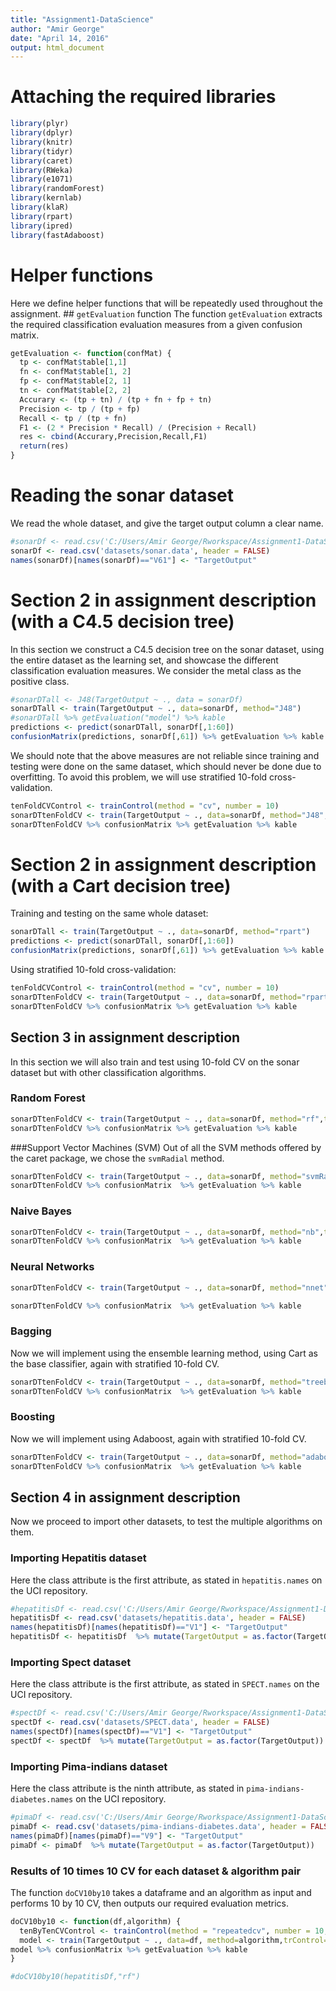 ```yaml
---
title: "Assignment1-DataScience"
author: "Amir George"
date: "April 14, 2016"
output: html_document
---
```


# Attaching the required libraries
```r
library(plyr)
library(dplyr)
library(knitr)
library(tidyr)
library(caret)
library(RWeka)
library(e1071)
library(randomForest)
library(kernlab)
library(klaR)
library(rpart)
library(ipred)
library(fastAdaboost)
```

# Helper functions
Here we define helper functions that will be repeatedly used throughout the assignment.
## `getEvaluation` function
The function `getEvaluation` extracts the required classification evaluation measures from a given confusion matrix.
```r
getEvaluation <- function(confMat) {
  tp <- confMat$table[1,1]
  fn <- confMat$table[1, 2]
  fp <- confMat$table[2, 1]
  tn <- confMat$table[2, 2]
  Accurary <- (tp + tn) / (tp + fn + fp + tn)
  Precision <- tp / (tp + fp)
  Recall <- tp / (tp + fn)
  F1 <- (2 * Precision * Recall) / (Precision + Recall)
  res <- cbind(Accurary,Precision,Recall,F1)
  return(res)
}
```

# Reading the sonar dataset
We read the whole dataset, and give the target output column a clear name.
```r
#sonarDf <- read.csv('C:/Users/Amir George/Rworkspace/Assignment1-DataScience/csen1061-assignment-modeling/datasets/sonar.data', header = FALSE)
sonarDf <- read.csv('datasets/sonar.data', header = FALSE)
names(sonarDf)[names(sonarDf)=="V61"] <- "TargetOutput"
```

# Section 2 in assignment description (with a C4.5 decision tree)
In this section we construct a C4.5 decision tree on the sonar dataset, using the entire dataset as the learning set, and showcase the different classification evaluation measures. We consider the metal class as the positive class.
```r
#sonarDTall <- J48(TargetOutput ~ ., data = sonarDf)
sonarDTall <- train(TargetOutput ~ ., data=sonarDf, method="J48")
#sonarDTall %>% getEvaluation("model") %>% kable
predictions <- predict(sonarDTall, sonarDf[,1:60])
confusionMatrix(predictions, sonarDf[,61]) %>% getEvaluation %>% kable
```

We should note that the above measures are not reliable since training and testing were done on the same dataset, which should never be done due to overfitting. To avoid this problem, we will use stratified 10-fold cross-validation.
```r
tenFoldCVControl <- trainControl(method = "cv", number = 10)
sonarDTtenFoldCV <- train(TargetOutput ~ ., data=sonarDf, method="J48",trControl=tenFoldCVControl)
sonarDTtenFoldCV %>% confusionMatrix %>% getEvaluation %>% kable
```

# Section 2 in assignment description (with a Cart decision tree)
Training and testing on the same whole dataset:
```r
sonarDTall <- train(TargetOutput ~ ., data=sonarDf, method="rpart")
predictions <- predict(sonarDTall, sonarDf[,1:60])
confusionMatrix(predictions, sonarDf[,61]) %>% getEvaluation %>% kable
```

Using stratified 10-fold cross-validation:
```r
tenFoldCVControl <- trainControl(method = "cv", number = 10)
sonarDTtenFoldCV <- train(TargetOutput ~ ., data=sonarDf, method="rpart",trControl=tenFoldCVControl)
sonarDTtenFoldCV %>% confusionMatrix %>% getEvaluation %>% kable
```

## Section 3 in assignment description
In this section we will also train and test using 10-fold CV on the sonar dataset but with other classification algorithms.

### Random Forest
```r
sonarDTtenFoldCV <- train(TargetOutput ~ ., data=sonarDf, method="rf",trControl=tenFoldCVControl)
sonarDTtenFoldCV %>% confusionMatrix %>% getEvaluation %>% kable
```

###Support Vector Machines (SVM)
Out of all the SVM methods offered by the caret package, we chose the `svmRadial` method.
```r
sonarDTtenFoldCV <- train(TargetOutput ~ ., data=sonarDf, method="svmRadial",trControl=tenFoldCVControl)
sonarDTtenFoldCV %>% confusionMatrix  %>% getEvaluation %>% kable
```

### Naive Bayes
```r
sonarDTtenFoldCV <- train(TargetOutput ~ ., data=sonarDf, method="nb",trControl=tenFoldCVControl)
sonarDTtenFoldCV %>% confusionMatrix  %>% getEvaluation %>% kable
```

### Neural Networks
```r
sonarDTtenFoldCV <- train(TargetOutput ~ ., data=sonarDf, method="nnet",trControl=tenFoldCVControl)
```
```r
sonarDTtenFoldCV %>% confusionMatrix  %>% getEvaluation %>% kable
```

### Bagging
Now we will implement using the ensemble learning method, using Cart as the base classifier, again with stratified 10-fold CV.
```r
sonarDTtenFoldCV <- train(TargetOutput ~ ., data=sonarDf, method="treebag",trControl=tenFoldCVControl)
sonarDTtenFoldCV %>% confusionMatrix  %>% getEvaluation %>% kable
```

### Boosting
Now we will implement using Adaboost, again with stratified 10-fold CV.
```r
sonarDTtenFoldCV <- train(TargetOutput ~ ., data=sonarDf, method="adaboost",trControl=tenFoldCVControl)
sonarDTtenFoldCV %>% confusionMatrix  %>% getEvaluation %>% kable
```

## Section 4 in assignment description
Now we proceed to import other datasets, to test the multiple algorithms on them.

### Importing Hepatitis dataset
Here the class attribute is the first attribute, as stated in `hepatitis.names` on the UCI repository.
```r
#hepatitisDf <- read.csv('C:/Users/Amir George/Rworkspace/Assignment1-DataScience/csen1061-assignment-modeling/datasets/hepatitis.data', header = FALSE)
hepatitisDf <- read.csv('datasets/hepatitis.data', header = FALSE)
names(hepatitisDf)[names(hepatitisDf)=="V1"] <- "TargetOutput"
hepatitisDf <- hepatitisDf  %>% mutate(TargetOutput = as.factor(TargetOutput))
```

### Importing Spect dataset
Here the class attribute is the first attribute, as stated in `SPECT.names` on the UCI repository.
```r
#spectDf <- read.csv('C:/Users/Amir George/Rworkspace/Assignment1-DataScience/csen1061-assignment-modeling/datasets/SPECT.data', header = FALSE)
spectDf <- read.csv('datasets/SPECT.data', header = FALSE)
names(spectDf)[names(spectDf)=="V1"] <- "TargetOutput"
spectDf <- spectDf  %>% mutate(TargetOutput = as.factor(TargetOutput))
```

### Importing Pima-indians dataset
Here the class attribute is the ninth attribute, as stated in `pima-indians-diabetes.names` on the UCI repository.
```r
#pimaDf <- read.csv('C:/Users/Amir George/Rworkspace/Assignment1-DataScience/csen1061-assignment-modeling/datasets/pima-indians-diabetes.data', header = FALSE)
pimaDf <- read.csv('datasets/pima-indians-diabetes.data', header = FALSE)
names(pimaDf)[names(pimaDf)=="V9"] <- "TargetOutput"
pimaDf <- pimaDf  %>% mutate(TargetOutput = as.factor(TargetOutput))
```

### Results of 10 times 10 CV for each dataset & algorithm pair
The function `doCV10by10` takes a dataframe and an algorithm as input and performs 10 by 10 CV, then outputs our required evaluation metrics.
```r
doCV10by10 <- function(df,algorithm) {
  tenByTenCVControl <- trainControl(method = "repeatedcv", number = 10, repeats = 10)
  model <- train(TargetOutput ~ ., data=df, method=algorithm,trControl=tenByTenCVControl)
model %>% confusionMatrix %>% getEvaluation %>% kable
}
```
```r
#doCV10by10(hepatitisDf,"rf")
```
